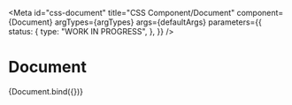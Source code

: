<!-- @license CC0-1.0 -->


<Meta
  id="css-document"
  title="CSS Component/Document"
  component={Document}
  argTypes={argTypes}
  args={defaultArgs}
  parameters={{
    status: {
      type: "WORK IN PROGRESS",
    },
  }}
/>

# Document

<Canvas>
  <Story
    name="Default"
    args={{
      ...exampleArgs,
    }}
  >
    {Document.bind({})}
  </Story>
</Canvas>

<ArgsTable story="Default" />
